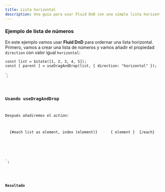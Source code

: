 ```yaml
---
title: Lista horizontal
description: Una guía para usar Fluid DnD con una simple lista horizontal.
---
```



### Ejemplo de lista de números

En este ejemplo vamos usar **Fluid DnD** para ordernar una lista horizontal.
Primero, vamos a crear una lista de números y vamos añadir el propiedad `direction` con valor igual `horizontal`:

    const list = $state([1, 2, 3, 4, 5]);
    const [ parent ] = useDragAndDrop(list, { direction: "horizontal" });
</script>`;

<Code code={listOfNumbers} lang="svelte" />

### Usando useDragAndDrop

Después añadiremos el *action*:


<div use:parent class="number-list">
  {#each list as element, index (element)}
    <div class="number" data-index = {index}>
      { element }
    </div>
  {/each}
</div>

<style>
/* ... */
.number-list {
  display: flex;
  flex-direction: row;
}
</style>
`;

<Code code={listOfNumberInsideDnD} lang="svelte" mark={highlightsDnD} />

### Resultado

<div class="p-8 bg-[var(--sl-color-gray-6)]">
  <SingleHorizontalList client:load />
</div>
